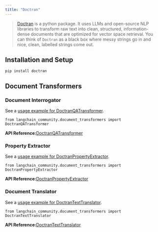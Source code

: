 ```yaml
---
title: "Doctran"
---
```


> [Doctran](https://github.com/psychic-api/doctran) is a python package. It uses LLMs and open-source NLP libraries to transform raw text into clean, structured, information-dense documents that are optimized for vector space retrieval. You can think of `Doctran` as a black box where messy strings go in and nice, clean, labelled strings come out.

## Installation and Setup

```
pip install doctran
```

## Document Transformers

### Document Interrogator

See a [usage example for DoctranQATransformer](/oss/integrations/document_transformers/doctran_interrogate_document).

```
from langchain_community.document_transformers import DoctranQATransformer
```

**API Reference:**[DoctranQATransformer](https://python.langchain.com/api_reference/community/document_transformers/langchain_community.document_transformers.doctran_text_qa.DoctranQATransformer.html)

### Property Extractor

See a [usage example for DoctranPropertyExtractor](/oss/integrations/document_transformers/doctran_extract_properties).

```
from langchain_community.document_transformers import DoctranPropertyExtractor
```

**API Reference:**[DoctranPropertyExtractor](https://python.langchain.com/api_reference/community/document_transformers/langchain_community.document_transformers.doctran_text_extract.DoctranPropertyExtractor.html)

### Document Translator

See a [usage example for DoctranTextTranslator](/oss/integrations/document_transformers/doctran_translate_document).

```
from langchain_community.document_transformers import DoctranTextTranslator
```

**API Reference:**[DoctranTextTranslator](https://python.langchain.com/api_reference/community/document_transformers/langchain_community.document_transformers.doctran_text_translate.DoctranTextTranslator.html)
